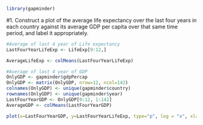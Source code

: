```r
library(gapminder)
```
#1. Construct a plot of the average life expectancy over the last four years in each country against its average GDP per capita over that same time period, and label it appropriately.
```r
#Average of last 4 year of Life expectancy
LastFourYearLifeExp <- LifeExp[9:12,]

AverageLifeExp <- colMeans(LastFourYearLifeExp)

#Average of last 4 year of GDP
OnlyGDP <- gapminder$gdpPercap
OnlyGDP <- matrix(OnlyGDP, nrow=12, ncol=142)
colnames(OnlyGDP) <- unique(gapminder$country)
rownames(OnlyGDP) <- unique(gapminder$year)
LastFourYearGDP <- OnlyGDP[9:12, 1:142]
AverageGDP <- colMeans(LastFourYearGDP)

plot(x=LastFourYearGDP, y=LastFourYearLifeExp, type="p", log = "x", xlab = "GDP", ylab = "LifeExp")
```


